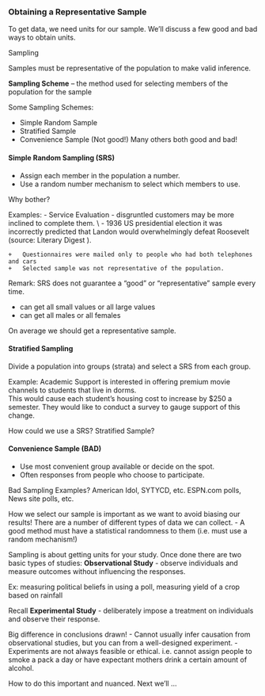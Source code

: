 ### Obtaining a Representative Sample  

To get data, we need units for our sample.  We'll discuss a few good and bad ways to obtain units.  

Sampling

Samples must be representative of the population to make valid inference.

**Sampling Scheme** – the method used for selecting members of the population for the sample

Some Sampling Schemes:

- Simple Random Sample
- Stratified Sample
- Convenience Sample (Not good!)
 Many others both good and bad!
 

#### Simple Random Sampling (SRS)  

- Assign each member in the population a number.
- Use a random number mechanism to select which members to use.

Why bother? 

Examples:
- Service Evaluation - disgruntled customers may be more inclined to complete them. \\
- 1936 US presidential election it was incorrectly predicted that Landon would overwhelmingly defeat Roosevelt (source: Literary Digest ).  

    +	Questionnaires were mailed only to people who had both telephones and cars 
    +	Selected sample was not representative of the population.

Remark: SRS does not guarantee a “good” or “representative” sample every time.  

- can get all small values or all large values
-	can get all males or all females

On average we should get a representative sample.  


#### Stratified Sampling  

Divide a population into groups (strata) and select a SRS from each group. 


Example: Academic Support is interested in offering premium movie channels to students that live in dorms.  
This would cause each student’s housing cost to increase by \$250 a semester.  They would like to conduct a survey to gauge support of this change.

How could we use a SRS? Stratified Sample? 

#### Convenience Sample (BAD) 

- Use most convenient group available or decide on the spot.
- Often responses from people who choose to participate.

Bad Sampling Examples?
American Idol, SYTYCD, etc.
ESPN.com polls, News site polls, etc.

How we select our sample is important as we want to avoid biasing our results!
There are a number of different types of data we can collect.
- A good method must have a statistical randomness to them (i.e. must use a random mechanism!)


Sampling is about getting units for your study.  Once done there are two basic types of studies:
**Observational Study** - observe individuals and measure outcomes without influencing the responses.

Ex: measuring political beliefs in using a poll, measuring yield of a crop based on rainfall

Recall **Experimental Study** - deliberately impose a treatment on individuals and observe their response.  

Big difference in conclusions drawn!
- Cannot usually infer causation from observational studies, but you can from a well-designed experiment.
- Experiments are not always feasible or ethical.  i.e. cannot assign people to smoke a pack a day or have expectant mothers drink a certain amount of alcohol.

How to do this important and nuanced.  Next we'll ...


